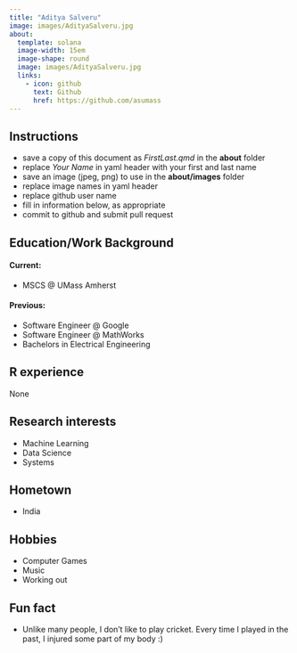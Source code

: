 ```yaml
---
title: "Aditya Salveru"
image: images/AdityaSalveru.jpg
about:
  template: solana
  image-width: 15em
  image-shape: round
  image: images/AdityaSalveru.jpg
  links:
    - icon: github
      text: Github
      href: https://github.com/asumass
---
```


## Instructions

  - save a copy of this document as *FirstLast.qmd* in the **about** folder
  - replace *Your Name* in yaml header with your first and last name
  - save an image (jpeg, png) to use in the **about/images** folder
  - replace image names in yaml header
  - replace github user name
  - fill in information below, as appropriate
  - commit to github and submit pull request

## Education/Work Background
#### Current:
* MSCS @ UMass Amherst

#### Previous:
* Software Engineer @ Google
* Software Engineer @ MathWorks
* Bachelors in Electrical Engineering

## R experience
None

## Research interests
* Machine Learning
* Data Science
* Systems

## Hometown
* India

## Hobbies
* Computer Games
* Music
* Working out

## Fun fact
* Unlike many people, I don't like to play cricket. Every time I played in the past, I injured some part of my body :)